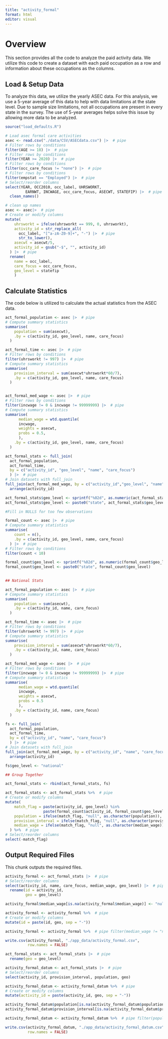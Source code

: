 ```yaml
---
title: "activity_formal"
format: html
editor: visual
---
```


# Overview

This section provides all the code to analyze the paid activity data. We utilize this code to create a dataset with each paid occupation as a row and information about these occupations as the columns.

## Load & Setup Data

To analyze this data, we utilize the yearly ASEC data. For this analysis, we use a 5-year average of this data to help with data limitations at the state level. Due to sample size limitations, not all occupations are present in every state in the survey. The use of 5-year averages helps solve this issue by allowing more data to be analyzed.

```r
source("load_defaults.R")

# Load asec formal care activities
asec <- read.csv("./data/CSV/ASECdata.csv") |>  # pipe
# Filter rows by conditions
filter(AGE >= 18) |>  # pipe
# Filter rows by conditions
filter(YEAR >= 2020) |>  # pipe
# Filter rows by conditions
filter(occ_care_focus != "none") |>  # pipe 
# Filter rows by conditions
filter(empstat == "Employed") |>  # pipe
# Select/reorder columns
select(YEAR, OCC2010, occ_label, UHRSWORKT, 
         EARNWT, INCWAGE, occ_care_focus, ASECWT, STATEFIP) |>  # pipe 
  clean_names()

# clean up names
asec <- asec|>  # pipe 
# Create or modify columns
mutate(
    uhrsworkt = ifelse(uhrsworkt == 999, 0, uhrsworkt), 
    activity_id = str_replace_all(
      occ_label, "[^a-zA-Z0-9]+", "-") |>  # pipe 
      str_to_lower(),
    asecwt = asecwt/5,
    activity_id = gsub("-$", "", activity_id)
  ) |>  # pipe 
  rename(
    name = occ_label, 
    care_focus = occ_care_focus,
    geo_level = statefip
    )
```

## Calculate Statistics

The code below is utilized to calculate the actual statistics from the ASEC data.

```r
act_formal_population <- asec |>  # pipe 
# Compute summary statistics
summarise(
    population = sum(asecwt),
    .by = c(activity_id, geo_level, name, care_focus)
  )

act_formal_time <- asec |>  # pipe 
# Filter rows by conditions
filter(uhrsworkt != 997) |>  # pipe 
# Compute summary statistics
summarise(
    provision_interval = sum(asecwt*uhrsworkt*60/7),
    .by = c(activity_id, geo_level, name, care_focus)
  )


act_formal_med_wage <- asec |>  # pipe
# Filter rows by conditions
filter(incwage != 0 & incwage != 99999999) |>  # pipe 
# Compute summary statistics
summarise(
      median_wage = wtd.quantile(
      incwage, 
      weights = asecwt, 
      probs = 0.5,
      ),
    .by = c(activity_id, geo_level, name, care_focus)
  )

act_formal_stats <- full_join(
  act_formal_population, 
  act_formal_time, 
  by = c("activity_id", "geo_level", "name", "care_focus")
  ) |>  # pipe 
# Join datasets with full_join
full_join(act_formal_med_wage, by = c("activity_id","geo_level", "name", "care_focus")) |>  # pipe
  arrange(activity_id)

act_formal_stats$geo_level <- sprintf("%02d", as.numeric(act_formal_stats$geo_level))
act_formal_stats$geo_level <- paste0("state", act_formal_stats$geo_level)

#Fill in NULLS for too few observations

formal_count <- asec |>  # pipe
# Compute summary statistics
summarise(
    count = n(),
    .by = c(activity_id, geo_level, name, care_focus)
  ) |>  # pipe
# Filter rows by conditions
filter(count < 10)

formal_count$geo_level <- sprintf("%02d", as.numeric(formal_count$geo_level))
formal_count$geo_level <- paste0("state", formal_count$geo_level)
  

## National Stats

act_formal_population <- asec |>  # pipe 
# Compute summary statistics
summarise(
    population = sum(asecwt),
    .by = c(activity_id, name, care_focus)
  )

act_formal_time <- asec |>  # pipe 
# Filter rows by conditions
filter(uhrsworkt != 997) |>  # pipe 
# Compute summary statistics
summarise(
    provision_interval = sum(asecwt*uhrsworkt*60/7),
    .by = c(activity_id, name, care_focus)
  )

act_formal_med_wage <- asec |>  # pipe
# Filter rows by conditions
filter(incwage != 0 & incwage != 99999999) |>  # pipe 
# Compute summary statistics
summarise(
      median_wage = wtd.quantile(
      incwage, 
      weights = asecwt, 
      probs = 0.5
      ),
    .by = c(activity_id, name, care_focus)
  )

fs <- full_join(
  act_formal_population, 
  act_formal_time, 
  by = c("activity_id", "name", "care_focus")
  ) |>  # pipe 
# Join datasets with full_join
full_join(act_formal_med_wage, by = c("activity_id", "name", "care_focus")) |>  # pipe
  arrange(activity_id)

fs$geo_level <- "national"

## Group Together

act_formal_stats <- rbind(act_formal_stats, fs)

act_formal_stats <- act_formal_stats %>%  # pipe
# Create or modify columns
mutate(
    match_flag = paste(activity_id, geo_level) %in% 
                 paste(formal_count$activity_id, formal_count$geo_level),
    population = ifelse(match_flag, "null", as.character(population)),
    provision_interval = ifelse(match_flag, "null", as.character(provision_interval)),
    median_wage = ifelse(match_flag, "null", as.character(median_wage))
  ) %>%  # pipe
# Select/reorder columns
select(-match_flag)
```

## Output Required Files

This chunk outputs the required files.

```r
activity_formal <- act_formal_stats |>  # pipe 
# Select/reorder columns
select(activity_id, name, care_focus, median_wage, geo_level) |>  # pipe 
  rename(id = activity_id,
         geo = geo_level)

activity_formal$median_wage[is.na(activity_formal$median_wage)] <- "null"

activity_formal <- activity_formal %>%  # pipe
# Create or modify columns
mutate(id = paste(id, geo, sep = "-"))

activity_formal <- activity_formal %>%  # pipe filter(median_wage != "null")

write.csv(activity_formal, "./app_data/activity_formal.csv", 
          row.names = FALSE)

act_formal_stats <- act_formal_stats |>  # pipe
  rename(geo = geo_level)

activity_formal_datum <- act_formal_stats |>  # pipe 
# Select/reorder columns
select(activity_id, provision_interval, population, geo)

activity_formal_datum <- activity_formal_datum %>%  # pipe
# Create or modify columns
mutate(activity_id = paste(activity_id, geo, sep = "-"))

activity_formal_datum$population[is.na(activity_formal_datum$population)] <- "null"
activity_formal_datum$provision_interval[is.na(activity_formal_datum$provision_interval)] <- "null"

activity_formal_datum <- activity_formal_datum %>%  # pipe filter(population != "null")

write.csv(activity_formal_datum, "./app_data/activity_formal_datum.csv", 
          row.names = FALSE)
```
